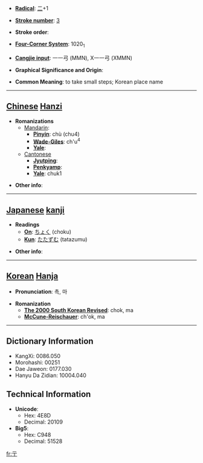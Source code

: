 * '''[[Wiktionary:Chinese radical index| Radical]]''': [[Wiktionary:Chinese radical index 二|二]]+1

* '''[[Wiktionary:Chinese total strokes index|Stroke number]]''': [[Wiktionary:Chinese total strokes index 3|3]]

* '''Stroke order''': 

* '''[[Wiktionary:Chinese four corner index|Four-Corner System]]''': 1020<sub>1</sub>

* '''[[Wiktionary:Chinese Cangjie index|Cangjie input]]''': 一一弓 (MMN), X一一弓 (XMMN)

* '''Graphical Significance and Origin''': 

* '''Common Meaning''': to take small steps; Korean place name

----

== [[Chinese]] [[Hanzi]] ==

* '''Romanizations'''
** [[Mandarin]]:
*** '''[[Pinyin]]''': chù (chu4)
*** '''[[Wade-Giles]]''': ch'u<sup>4</sup>
*** '''[[Yale]]''': 
**[[Cantonese]]
***'''[[Jyutping]]''':
***'''[[Penkyamp]]''': 
***'''[[Yale]]''': chuk1

* '''Other info''': 

----

== [[Japanese]] [[kanji]] ==

* '''Readings'''
** '''[[On]]''': [[ちょく]] (choku)
** '''[[Kun]]''': [[たたずむ]] (tatazumu)

* '''Other info''':  

----

== [[Korean]] [[Hanja]] ==

* '''Pronunciation''': 촉, 마

* '''Romanization'''
** '''[[The 2000 South Korean Revised Romanization|The 2000 South Korean Revised]]''': chok, ma
** '''[[McCune-Reischauer]]''': ch'ok, ma

----

== Dictionary Information ==

* KangXi: 0086.050
* Morohashi: 00251
* Dae Jaweon: 0177.030
* Hanyu Da Zidian: 10004.040

== Technical Information ==

* '''Unicode''':
** Hex: 4E8D
** Decimal: 20109
* '''Big5''':
** Hex: C948
** Decimal: 51528

[[fr:亍]]